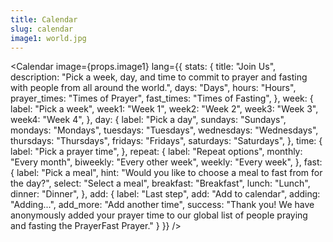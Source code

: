 ```yaml
---
title: Calendar
slug: calendar
image1: world.jpg
---
```

<Calendar
  image={props.image1}
  lang={{
    stats: {
      title: "Join Us",
      description: "Pick a week, day, and time to commit to prayer and fasting with people from all around the world.",
      days: "Days",
      hours: "Hours",
      prayer_times: "Times of Prayer",
      fast_times: "Times of Fasting",
    },
    week: {
      label: "Pick a week",
      week1: "Week 1",
      week2: "Week 2",
      week3: "Week 3",
      week4: "Week 4",
    },
    day: {
      label: "Pick a day",
      sundays: "Sundays",
      mondays: "Mondays",
      tuesdays: "Tuesdays",
      wednesdays: "Wednesdays",
      thursdays: "Thursdays",
      fridays: "Fridays",
      saturdays: "Saturdays",
    },
    time: {
      label: "Pick a prayer time",
    },
    repeat: {
      label: "Repeat options",
      monthly: "Every month",
      biweekly: "Every other week",
      weekly: "Every week",
    },
    fast: {
      label: "Pick a meal",
      hint: "Would you like to choose a meal to fast from for the day?",
      select: "Select a meal",
      breakfast: "Breakfast",
      lunch: "Lunch",
      dinner: "Dinner",
    },
    add: {
      label: "Last step",
      add: "Add to calendar",
      adding: "Adding...",
      add_more: "Add another time",
      success: "Thank you! We have anonymously added your prayer time to our global list of people praying and fasting the PrayerFast Prayer."
    }
  }}
/>